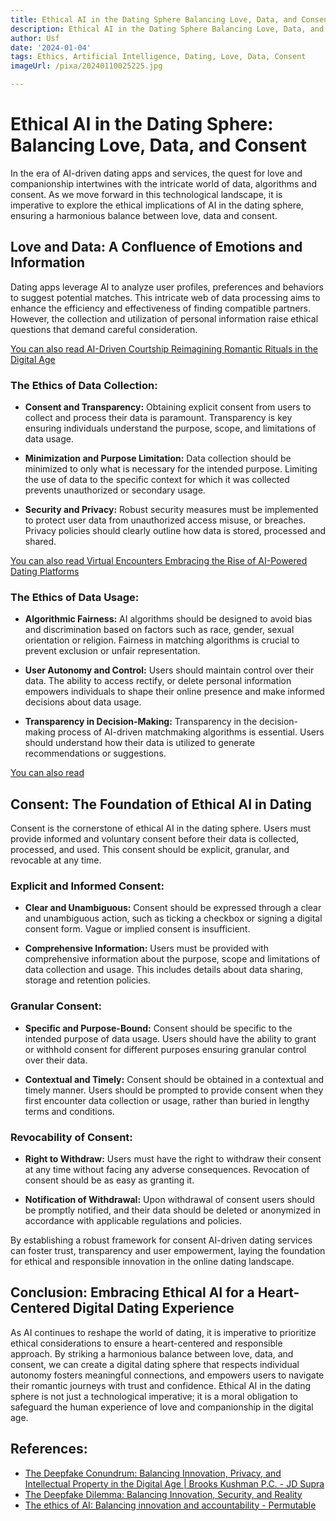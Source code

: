 ```yaml
---
title: Ethical AI in the Dating Sphere Balancing Love, Data, and Consent
description: Ethical AI in the Dating Sphere Balancing Love, Data, and Consent
author: Usf
date: '2024-01-04'
tags: Ethics, Artificial Intelligence, Dating, Love, Data, Consent
imageUrl: /pixa/20240110025225.jpg

---
```

# Ethical AI in the Dating Sphere: Balancing Love, Data, and Consent

In the era of  AI-driven dating apps and services, the quest for love and companionship intertwines with the intricate world of data, algorithms and consent. As we  move  forward in this technological landscape, it is imperative to explore the  ethical implications of AI in  the dating sphere, ensuring a harmonious balance between love, data and consent.

## Love and Data: A Confluence of Emotions and Information

Dating apps leverage AI to analyze user profiles, preferences and behaviors to suggest  potential  matches. This intricate web of data processing aims  to enhance the efficiency and  effectiveness of finding  compatible partners.  However, the collection and utilization of personal information raise ethical  questions that demand careful consideration.

[You can also read AI-Driven  Courtship Reimagining Romantic Rituals in the Digital Age](AI-Driven%20Courtship%20Reimagining%20Romantic%20Rituals%20in%20the%20Digital%20Age)


### The Ethics  of Data Collection:

- **Consent  and Transparency:**
Obtaining explicit consent from users to collect and process their  data is paramount. Transparency is key ensuring individuals  understand the purpose, scope, and limitations of  data usage.

- **Minimization and Purpose Limitation:**
Data collection should be  minimized to only what is  necessary for the intended purpose. Limiting the use of data to the specific context for which it  was collected prevents unauthorized or secondary usage.

-  **Security and Privacy:**
Robust security measures must be implemented to protect user data from  unauthorized  access misuse,  or breaches. Privacy policies should clearly outline how data is stored, processed and shared.

[You can also read Virtual Encounters Embracing the Rise of AI-Powered Dating Platforms](Virtual%20Encounters%20Embracing%20the%20Rise%20of%20AI-Powered%20Dating%20Platforms)


### The Ethics of  Data Usage:

- **Algorithmic Fairness:**
AI algorithms should be designed to avoid bias and discrimination  based on factors such as race, gender, sexual orientation  or religion. Fairness in matching algorithms is crucial to prevent exclusion or unfair  representation.

- **User Autonomy and  Control:**
Users should maintain control over their data. The ability to access rectify, or delete personal information empowers individuals  to shape their online presence  and make informed decisions about data usage.

- **Transparency in Decision-Making:**
Transparency in the decision-making process of AI-driven matchmaking algorithms is essential. Users should understand how their data is utilized to  generate recommendations or suggestions.

[You can also read ]()


## Consent: The Foundation of Ethical AI in Dating

Consent  is the cornerstone of ethical AI in the  dating sphere. Users must provide informed and voluntary consent before their  data is collected, processed, and used. This consent should be  explicit, granular, and revocable at any time.

### Explicit and Informed Consent:

- **Clear and Unambiguous:**
Consent should be expressed  through  a clear and  unambiguous action, such  as ticking a checkbox  or signing a digital consent form. Vague or implied consent is insufficient.

- **Comprehensive Information:**
Users must be provided with comprehensive information about the purpose, scope  and limitations of data collection and  usage. This includes details about data sharing,  storage and retention policies.

### Granular Consent:

- **Specific and  Purpose-Bound:**
Consent should be specific to the intended purpose of data usage.  Users should have the ability to grant or withhold consent for different purposes ensuring granular control over their data.

-  **Contextual and Timely:**
Consent should be obtained in  a contextual and timely manner. Users should be prompted to provide consent when they first encounter data collection or usage, rather than buried in lengthy terms and  conditions.

### Revocability of Consent:

- **Right to Withdraw:**
Users must  have the right to withdraw  their consent at any time without facing any adverse consequences. Revocation of consent should be as easy as granting it.

- **Notification of  Withdrawal:**
Upon withdrawal of  consent users should  be promptly notified, and  their data should be deleted or anonymized  in accordance with applicable regulations and policies.

By establishing a robust framework for consent AI-driven dating  services can foster trust, transparency and user empowerment, laying the foundation  for ethical and responsible innovation in the online dating  landscape.

## Conclusion: Embracing Ethical AI for a Heart-Centered Digital Dating Experience

As AI  continues to  reshape the world of dating, it is  imperative to prioritize ethical considerations to ensure a heart-centered and  responsible approach. By striking a harmonious balance between love, data, and consent, we can  create a digital dating sphere  that respects individual autonomy fosters meaningful connections, and empowers users to navigate their romantic journeys  with trust and confidence. Ethical  AI in the  dating sphere is not just a technological imperative; it is a moral obligation to safeguard the human experience of love  and companionship in the digital age.

## References:
- [The Deepfake Conundrum: Balancing Innovation, Privacy, and Intellectual Property in the Digital Age | Brooks Kushman P.C. - JD Supra](https://www.jdsupra.com/legalnews/the-deepfake-conundrum-balancing-2505505/)
- [The Deepfake Dilemma: Balancing Innovation, Security, and Reality](https://www.captechu.edu/blog/deepfake-dilemma-balancing-innovation-security-and-reality)
- [The ethics of AI: Balancing innovation and accountability - Permutable](https://permutable.ai/the-ethics-of-ai-balancing-innovation-and-accountability/)
